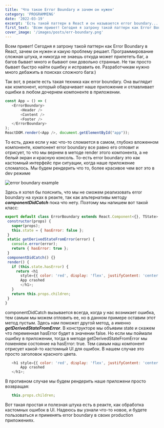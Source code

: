 ```yaml
---
title: 'Что такое Error Boundary и зачем он нужен'
category: 'PROGRAMMING'
date: '2022-03-19'
excerpt: 'Есть такой паттерн в React и он называется error boundary...'
first_text: 'Всем привет! Сегодня я затрону такой паттерн как Error Boundary в React, зачем он нужен и какую проблему решает.'
cover_image: '/images/posts/err-boundary.png'
---
```


Всем привет! Сегодня я затрону такой паттерн как Error Boundary в React, зачем он нужен и какую проблему решает.
Программирование сложная штука, и никогда не знаешь откуда может прилететь баг, а багов бывает много и бывают они
довольно странные. Не так просто бывает быстро найти ошибку и исправить ее. Разработчикам нужно много дебажить в
поисках сложного бага:)

Так вот, в реакте есть такая техника как error boundary. Она выглядит как компонент, который обарачивает наше приложение
и отлавливает ошибки в любом дочернем компоненте в приложении.

 ```javascript
const App = () => (
    <ErrorBoundary>
        <Header />
        <Content />
        <Footer />
    </ErrorBoundary>
);
ReactDOM.render(<App />, document.getElementById("app"));
```

То есть, даже если у нас что-то сломается в самом,
глубоко вложенном компоненте, компонент error boundary все равно его отловит и отрисует, то что мы вернем в методе render этого
компонента, а не белый экран и красную консоль. То-есть error boundary это как кастомный интерфейс при ситуации, когда наше
приложение сломалось. Мы будем рендерить что то, более красивое чем вот это в dev режиме

![error boundary example](/images/posts/error-b-post1.png)

Здесь я хотел бы пояснить, что мы не сможем реализовать error boundary на хуках в реакте, так как альтернативы
методу ***componentDidCatch*** пока что нету. Поэтому мы напишем вот такой класс:

 ```javascript
export default class ErrorBoundary extends React.Component<{}, TState> {
  constructor(props) {
    super(props);
    this.state = { hasError: false };
  }
  static getDerivedStateFromError(error) {
    console.error(error);
    return { hasError: true };
  }
  componentDidCatch() {}
  render() {
    if (this.state.hasError) {
      return <h1
        style={{ color: 'red', display: 'flex', justifyContent: 'center' }}>
        App crashed
        </h1>;
    }
    return this.props.children;
  }
}
```

componentDidCatch вызывается всегда, когда у нас возникает ошибка, тем самым мы можем отловить ее, но в данном
примере оставим этот метод пустым. Здесь нам поможет другой метод, а именно ***getDerivedStateFromError***.
В конструкторе мы объявим state и скажем что переменная hasError будет в значении false. Но если мы поймали ошибку
в приложении, тогда в методе getDerivedStateFromError мы поменяем состояние на hasError: true. Тем самым наш компонент
отрисует какой-то кастомный UI для ошибок. В нашем случае это просто заголовок красного цвета.

 ```javascript
    <h1 style={{ color: 'red', display: 'flex', justifyContent: 'center' }}>
        App crashed
    </h1>;
```
В противном случае мы будем рендерить наше приложени просто возвращая:

 ```javascript
    this.props.children;
```

Вот такая простая и полезная штука есть в реакте, как обработка кастомных ошибок в UI.
Надеюсь вы узнали что-то новое, и будете пользоваться и применять error boundary в своих production приложениях.
